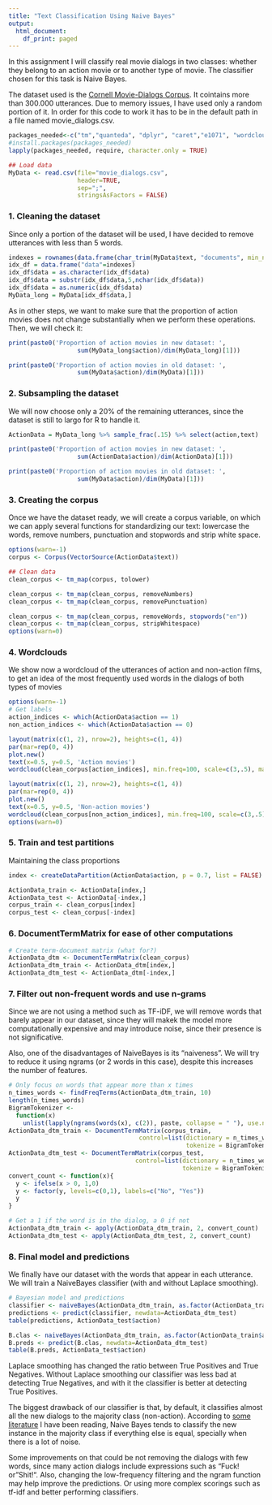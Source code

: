 ---
title: "Text Classification Using Naive Bayes"
output:
  html_document:
    df_print: paged
---

In this assignment I will classify real movie dialogs in two classes: whether they belong to an action movie or to another type of movie. The classifier chosen for this task is Naive Bayes. 

The dataset used is the [Cornell Movie-Dialogs Corpus](https://www.cs.cornell.edu/~cristian/Cornell_Movie-Dialogs_Corpus.html). It cointains more than 300.000 utterances. Due to memory issues, I have used only a random portion of it. In order for this code to work it has to be in the default path in a file named movie_dialogs.csv. 

```{r input, message=FALSE, results='hide'}
packages_needed<-c("tm","quanteda", "dplyr", "caret","e1071", "wordcloud")
#install.packages(packages_needed)
lapply(packages_needed, require, character.only = TRUE)

## Load data
MyData <- read.csv(file="movie_dialogs.csv",
                   header=TRUE, 
                   sep=";",
                   stringsAsFactors = FALSE)
```

### 1. Cleaning the dataset

Since only a portion of the dataset will be used, I have decided to remove utterances with less than 5 words. 
```{r rm_long_utt, results='hold'}
indexes = rownames(data.frame(char_trim(MyData$text, "documents", min_ntoken=1)))
idx_df = data.frame("data"=indexes)
idx_df$data = as.character(idx_df$data)
idx_df$data = substr(idx_df$data,5,nchar(idx_df$data))
idx_df$data = as.numeric(idx_df$data)
MyData_long = MyData[idx_df$data,]
```

As in other steps, we want to make sure that the proportion of action movies does not change substantially when we perform these operations. Then, we will check it:
```{r prop1}
print(paste0('Proportion of action movies in new dataset: ', 
                   sum(MyData_long$action)/dim(MyData_long)[1]))

print(paste0('Proportion of action movies in old dataset: ', 
                   sum(MyData$action)/dim(MyData)[1]))

```

### 2. Subsampling the dataset

We will now choose only a 20% of the remaining utterances, since the dataset is still to largo for R to handle it.
```{r final_dataset}
ActionData = MyData_long %>% sample_frac(.15) %>% select(action,text)

print(paste0('Proportion of action movies in new dataset: ', 
                   sum(ActionData$action)/dim(ActionData)[1]))

print(paste0('Proportion of action movies in old dataset: ', 
                   sum(MyData$action)/dim(MyData)[1]))

```


### 3. Creating the corpus
Once we have the dataset ready, we will create a corpus variable, on which we can apply several functions for standardizing our text: lowercase the words, remove numbers, punctuation and stopwords and strip white space. 
```{r create_corpus, warning=FALSE}
options(warn=-1)
corpus <- Corpus(VectorSource(ActionData$text))

## Clean data
clean_corpus <- tm_map(corpus, tolower)

clean_corpus <- tm_map(clean_corpus, removeNumbers)
clean_corpus <- tm_map(clean_corpus, removePunctuation)

clean_corpus <- tm_map(clean_corpus, removeWords, stopwords("en"))
clean_corpus <- tm_map(clean_corpus, stripWhitespace)
options(warn=0)
```

### 4. Wordclouds

We show now a wordcloud of the utterances of action and non-action films, to get an idea of the most frequently used words in the dialogs of both types of movies
```{r word_clouds}
options(warn=-1)
# Get labels
action_indices <- which(ActionData$action == 1)
non_action_indices <- which(ActionData$action == 0)

layout(matrix(c(1, 2), nrow=2), heights=c(1, 4))
par(mar=rep(0, 4))
plot.new()
text(x=0.5, y=0.5, 'Action movies')
wordcloud(clean_corpus[action_indices], min.freq=100, scale=c(3,.5), main = 'Action movies')

layout(matrix(c(1, 2), nrow=2), heights=c(1, 4))
par(mar=rep(0, 4))
plot.new()
text(x=0.5, y=0.5, 'Non-action movies')
wordcloud(clean_corpus[non_action_indices], min.freq=100, scale=c(3,.5), main = 'Non-action movies')
options(warn=0)
```


### 5. Train and test partitions

Maintaining the class proportions
```{r train_and_test}
index <- createDataPartition(ActionData$action, p = 0.7, list = FALSE)

ActionData_train <- ActionData[index,]
ActionData_test <- ActionData[-index,]
corpus_train <- clean_corpus[index]
corpus_test <- clean_corpus[-index]
```


### 6. DocumentTermMatrix for ease of other computations
```{r create_dtm}
# Create term-document matrix (what for?)
ActionData_dtm <- DocumentTermMatrix(clean_corpus)
ActionData_dtm_train <- ActionData_dtm[index,]
ActionData_dtm_test <- ActionData_dtm[-index,]

```

### 7. Filter out non-frequent words and use n-grams
Since we are not using a method such as TF-iDF, we will remove words that barely appear in our dataset, since they will makek the model more computationally expensive and may introduce noise, since their presence is not significative. 

Also, one of the disadvantages of NaiveBayes is its "naiveness". We will try to reduce it using ngrams (or 2 words in this case), despite this increases the number of features. 
```{r dtm_filtering}
# Only focus on words that appear more than x times
n_times_words <- findFreqTerms(ActionData_dtm_train, 10)
length(n_times_words)
BigramTokenizer <-
  function(x)
    unlist(lapply(ngrams(words(x), c(2)), paste, collapse = " "), use.names = FALSE)
ActionData_dtm_train <- DocumentTermMatrix(corpus_train,
                                    control=list(dictionary = n_times_words,
                                                 tokenize = BigramTokenizer))
ActionData_dtm_test <- DocumentTermMatrix(corpus_test,
                                   control=list(dictionary = n_times_words,
                                                tokenize = BigramTokenizer))
convert_count <- function(x){
  y <- ifelse(x > 0, 1,0)
  y <- factor(y, levels=c(0,1), labels=c("No", "Yes"))
  y
}

# Get a 1 if the word is in the dialog, a 0 if not
ActionData_dtm_train <- apply(ActionData_dtm_train, 2, convert_count)
ActionData_dtm_test <- apply(ActionData_dtm_test, 2, convert_count)
```


### 8. Final model and predictions

We finally have our dataset with the words that appear in each utterance. We will train a NaiveBayes classifier (with and without Laplace smoothing).
```{r final_model}
# Bayesian model and predictions
classifier <- naiveBayes(ActionData_dtm_train, as.factor(ActionData_train$action))
predictions <- predict(classifier, newdata=ActionData_dtm_test)
table(predictions, ActionData_test$action)

B.clas <- naiveBayes(ActionData_dtm_train, as.factor(ActionData_train$action),laplace = 1)
B.preds <- predict(B.clas, newdata=ActionData_dtm_test)
table(B.preds, ActionData_test$action)
```


Laplace smoothing has changed the ratio between True Positives and True Negatives. Without Laplace smoothing our classifier was less bad at detecting True Negatives, and with it the classifier is better at detecting True Positives. 

The biggest drawback of our classifier is that, by default, it classifies almost all the new dialogs to the majority class (non-action). According to [some literature](https://web.stanford.edu/~hastie/ElemStatLearn//) I have been reading, Naive Bayes tends to classify the new instance in the majority class if everything else is equal, specially when there is a lot of noise. 

Some improvements on that could be not removing the dialogs with few words, since many action dialogs include expressions such as "Fuck! or "Shit!". Also, changing the low-frequency filtering and the ngram function may help improve the predictions. Or using more complex scorings such as tf-idf and better performing classifiers. 